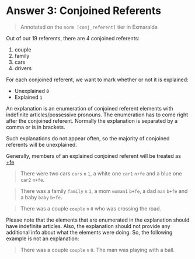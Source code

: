 # Answer 3: Conjoined Referents

> Annotated on the `norm [conj_referent]` tier in Exmaralda

Out of our 19 referents, there are 4 conjoined referents:

1. couple
2. family
3. cars
4. drivers

For each conjoined referent, we want to mark whether or not it is explained:

* Unexplained `0`
* Explained `1`

An explanation is an enumeration of conjoined referent elements with indefinite articles/possessive pronouns.
The enumeration has to come right after the conjoined referent.
Normally the explanation is separated by a comma or is in brackets.

Such explanations do not appear often, so the majority of conjoined referents will be unexplained.

Generally, members of an explained conjoined referent will be treated as [+fe](#further-explanation)

> There were two cars `cars` `n` `1`, a white one `car1` `n+fe` and a blue one `car2` `n+fe`. 

<!-- ??? Is woman1 b+fe ??? -->
> There was a family `family` `n` `1`, a mom `woman1` `b+fe`, a dad `man` `b+fe` and a baby `baby` `b+fe`.
 
> There was a couple `couple` `n` `0` who was crossing the road.
 
Please note that the elements that are enumerated in the explanation should have indefinite articles. Also, the explanation should not provide any additional info about what the elements were doing. So, the following example is not an explanation:
 
> There was a couple `couple` `n` `0`. The man was playing with a ball.
